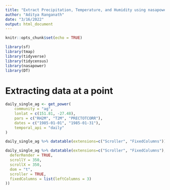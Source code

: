 ```yaml
---
title: "Extract Precipitation, Temperature, and Humidity using nasapower "
author: "Aditya Ranganath"
date: "3/16/2022"
output: html_document
---
```


```r
knitr::opts_chunk$set(echo = TRUE)
```

```r
library(sf)
library(tmap)
library(tidyverse)
library(tidycensus)
library(nasapower)
library(DT) 
```


# Extracting data at a point


```r
daily_single_ag <- get_power(
    community = "ag",
    lonlat = c(151.81, -27.48),
    pars = c("RH2M", "T2M", "PRECTOTCORR"),
    dates = c("1985-01-01", "1985-01-31"),
    temporal_api = "daily"
)
```

```r
daily_single_ag %>% datatable(extensions=c("Scroller", "FixedColumns")) 
```


```r
daily_single_ag %>% datatable(extensions=c("Scroller", "FixedColumns"), options = list(
  deferRender = TRUE,
  scrollY = 350,
  scrollX = 350,
  dom = "t",
  scroller = TRUE,
  fixedColumns = list(leftColumns = 3)
)) 
```



